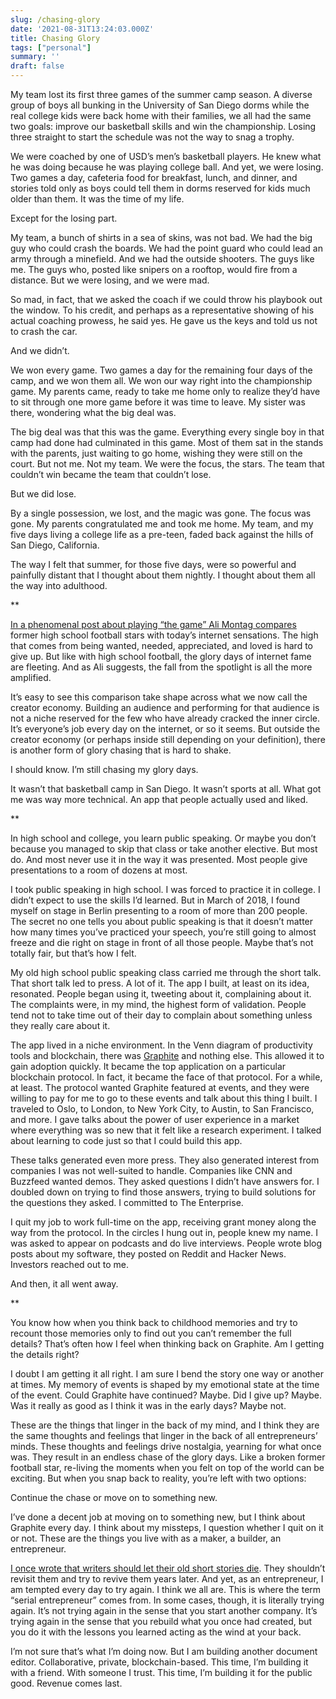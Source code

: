 ```yaml
---
slug: /chasing-glory
date: '2021-08-31T13:24:03.000Z'
title: Chasing Glory
tags: ["personal"]
summary: ''
draft: false
---
```


My team lost its first three games of the summer camp season. A diverse group of boys all bunking in the University of San Diego dorms while the real college kids were back home with their families, we all had the same two goals: improve our basketball skills and win the championship. Losing three straight to start the schedule was not the way to snag a trophy. 

We were coached by one of USD’s men’s basketball players. He knew what he was doing because he was playing college ball. And yet, we were losing. Two games a day, cafeteria food for breakfast, lunch, and dinner, and stories told only as boys could tell them in dorms reserved for kids much older than them. It was the time of my life. 

Except for the losing part. 

My team, a bunch of shirts in a sea of skins, was not bad. We had the big guy who could crash the boards. We had the point guard who could lead an army through a minefield. And we had the outside shooters. The guys like me. The guys who, posted like snipers on a rooftop, would fire from a distance. But we were losing, and we were mad. 

So mad, in fact, that we asked the coach if we could throw his playbook out the window. To his credit, and perhaps as a representative showing of his actual coaching prowess, he said yes. He gave us the keys and told us not to crash the car. 

And we didn’t. 

We won every game. Two games a day for the remaining four days of the camp, and we won them all. We won our way right into the championship game. My parents came, ready to take me home only to realize they’d have to sit through one more game before it was time to leave. My sister was there, wondering what the big deal was. 

The big deal was that this was the game. Everything every single boy in that camp had done had culminated in this game. Most of them sat in the stands with the parents, just waiting to go home, wishing they were still on the court. But not me. Not my team. We were the focus, the stars. The team that couldn’t win became the team that couldn’t lose. 

But we did lose. 

By a single possession, we lost, and the magic was gone. The focus was gone. My parents congratulated me and took me home. My team, and my five days living a college life as a pre-teen, faded back against the hills of San Diego, California. 

The way I felt that summer, for those five days, were so powerful and painfully distant that I thought about them nightly. I thought about them all the way into adulthood. 

**

[In a phenomenal post about playing “the game” Ali Montag compares](https://lettersfromhomeandaway.substack.com/p/letter-34-on-wanting) former high school football stars with today’s internet sensations. The high that comes from being wanted, needed, appreciated, and loved is hard to give up. But like with high school football, the glory days of internet fame are fleeting. And as Ali suggests, the fall from the spotlight is all the more amplified. 

It’s easy to see this comparison take shape across what we now call the creator economy. Building an audience and performing for that audience is not a niche reserved for the few who have already cracked the inner circle. It’s everyone’s job every day on the internet, or so it seems. But outside the creator economy (or perhaps inside still depending on your definition), there is another form of glory chasing that is hard to shake. 

I should know. I’m still chasing my glory days. 

It wasn’t that basketball camp in San Diego. It wasn’t sports at all. What got me was way more technical. An app that people actually used and liked. 

**

In high school and college, you learn public speaking. Or maybe you don’t because you managed to skip that class or take another elective. But most do. And most never use it in the way it was presented. Most people give presentations to a room of dozens at most.

I took public speaking in high school. I was forced to practice it in college. I didn’t expect to use the skills I’d learned. But in March of 2018, I found myself on stage in Berlin presenting to a room of more than 200 people. 
The secret no one tells you about public speaking is that it doesn’t matter how many times you’ve practiced your speech, you’re still going to almost freeze and die right on stage in front of all those people. Maybe that’s not totally fair, but that’s how I felt. 

My old high school public speaking class carried me through the short talk. That short talk led to press. A lot of it. The app I built, at least on its idea, resonated. People began using it, tweeting about it, complaining about it. The complaints were, in my mind, the highest form of validation. People tend not to take time out of their day to complain about something unless they really care about it. 

The app lived in a niche environment. In the Venn diagram of productivity tools and blockchain, there was [Graphite](https://graphitedocs.com) and nothing else. This allowed it to gain adoption quickly. It became the top application on a particular blockchain protocol. In fact, it became the face of that protocol. For a while, at least. 
The protocol wanted Graphite featured at events, and they were willing to pay for me to go to these events and talk about this thing I built. I traveled to Oslo, to London, to New York City, to Austin, to San Francisco, and more. I gave talks about the power of user experience in a market where everything was so new that it felt like a research experiment. I talked about learning to code just so that I could build this app. 

These talks generated even more press. They also generated interest from companies I was not well-suited to handle. Companies like CNN and Buzzfeed wanted demos. They asked questions I didn’t have answers for. I doubled down on trying to find those answers, trying to build solutions for the questions they asked. I committed to The Enterprise. 

I quit my job to work full-time on the app, receiving grant money along the way from the protocol. In the circles I hung out in, people knew my name. I was asked to appear on podcasts and do live interviews. People wrote blog posts about my software, they posted on Reddit and Hacker News. Investors reached out to me. 

And then, it all went away. 

**

You know how when you think back to childhood memories and try to recount those memories only to find out you can’t remember the full details? That’s often how I feel when thinking back on Graphite. Am I getting the details right? 

I doubt I am getting it all right. I am sure I bend the story one way or another at times. My memory of events is shaped by my emotional state at the time of the event. Could Graphite have continued? Maybe. Did I give up? Maybe. Was it really as good as I think it was in the early days? Maybe not. 

These are the things that linger in the back of my mind, and I think they are the same thoughts and feelings that linger in the back of all entrepreneurs’ minds. These thoughts and feelings drive nostalgia, yearning for what once was.
They result in an endless chase of the glory days. Like a broken former football star, re-living the moments when you felt on top of the world can be exciting. But when you snap back to reality, you’re left with two options: 

Continue the chase or move on to something new. 

I’ve done a decent job at moving on to something new, but I think about Graphite every day. I think about my missteps, I question whether I quit on it or not. These are the things you live with as a maker, a builder, an entrepreneur. 

[I once wrote that writers should let their old short stories die](https://litreactor.com/columns/dont-go-back-avoid-spinning-your-wheels-on-old-stories). They shouldn’t revisit them and try to revive them years later. And yet, as an entrepreneur, I am tempted every day to try again. I think we all are. This is where the term “serial entrepreneur” comes from. In some cases, though, it is literally trying again. It’s not trying again in the sense that you start another company. It’s trying again in the sense that you rebuild what you once had created, but you do it with the lessons you learned acting as the wind at your back. 

I’m not sure that’s what I’m doing now. But I am building another document editor. Collaborative, private, blockchain-based. This time, I’m building it with a friend. With someone I trust. This time, I’m building it for the public good. Revenue comes last. 
